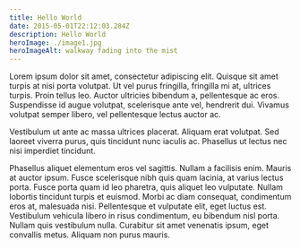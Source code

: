 ```yaml
---
title: Hello World
date: 2015-05-01T22:12:03.284Z
description: Hello World
heroImage: ./image1.jpg
heroImageAlt: walkway fading into the mist
---
```


Lorem ipsum dolor sit amet, consectetur adipiscing elit. Quisque sit amet turpis at nisi porta volutpat. 
Ut vel purus fringilla, fringilla mi at, ultrices turpis. Proin tellus leo. 
Auctor ultricies bibendum a, pellentesque ac eros. 
Suspendisse id augue volutpat, scelerisque ante vel, hendrerit dui. 
Vivamus volutpat semper libero, vel pellentesque lectus auctor ac. 

Vestibulum ut ante ac massa ultrices placerat. Aliquam erat volutpat. 
Sed laoreet viverra purus, quis tincidunt nunc iaculis ac. 
Phasellus ut lectus nec nisi imperdiet tincidunt.

Phasellus aliquet elementum eros vel sagittis. Nullam a facilisis enim. Mauris at auctor ipsum. 
Fusce scelerisque nibh quis quam lacinia, at varius lectus porta. Fusce porta quam id leo pharetra, quis aliquet leo vulputate. 
Nullam lobortis tincidunt turpis et euismod. Morbi ac diam consequat, condimentum eros at, malesuada nisi. 
Pellentesque et vulputate elit, eget luctus est. Vestibulum vehicula libero in risus condimentum, eu bibendum nisl porta. 
Nullam quis vestibulum nulla. Curabitur sit amet venenatis ipsum, eget convallis metus. Aliquam non purus mauris.
